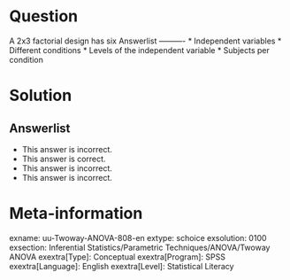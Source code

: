 Question
========
  
A 2x3 factorial design has six 
Answerlist
----------
* Independent variables
* Different conditions
* Levels of the independent variable
* Subjects per condition


Solution
========
  


Answerlist
----------
* This answer is incorrect.
* This answer is correct.
* This answer is incorrect.
* This answer is incorrect.

Meta-information
================
exname: uu-Twoway-ANOVA-808-en
extype: schoice
exsolution: 0100
exsection: Inferential Statistics/Parametric Techniques/ANOVA/Twoway ANOVA
exextra[Type]: Conceptual
exextra[Program]: SPSS
exextra[Language]: English
exextra[Level]: Statistical Literacy

